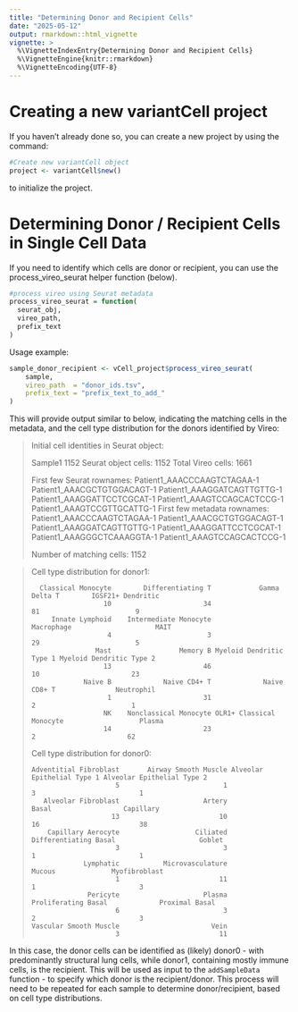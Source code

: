 ```yaml
---
title: "Determining Donor and Recipient Cells"
date: "2025-05-12"
output: rmarkdown::html_vignette
vignette: >
  %\VignetteIndexEntry{Determining Donor and Recipient Cells}
  %\VignetteEngine{knitr::rmarkdown}
  %\VignetteEncoding{UTF-8}
---
```


# Creating a new variantCell project

If you haven't already done so, you can create a new project by using
the command:

```r
#Create new variantCell object
project <- variantCell$new()
```

to initialize the project.

# Determining Donor / Recipient Cells in Single Cell Data

If you need to identify which cells are donor or recipient, you can use
the process_vireo_seurat helper function (below).

```r
#process vireo using Seurat metadata
process_vireo_seurat = function(
  seurat_obj,
  vireo_path,
  prefix_text
)
```

Usage example:

```r
sample_donor_recipient <- vCell_project$process_vireo_seurat(
    sample,
    vireo_path  = "donor_ids.tsv",
    prefix_text = "prefix_text_to_add_"
)
```

This will provide output similar to below, indicating the matching cells
in the metadata, and the cell type distribution for the donors
identified by Vireo:

> Initial cell identities in Seurat object:
>
> Sample1 1152 Seurat object cells: 1152 Total Vireo cells: 1661
>
> First few Seurat rownames: Patient1_AAACCCAAGTCTAGAA-1
> Patient1_AAACGCTGTGGACAGT-1 Patient1_AAAGGATCAGTTGTTG-1
> Patient1_AAAGGATTCCTCGCAT-1 Patient1_AAAGTCCAGCACTCCG-1
> Patient1_AAAGTCCGTTGCATTG-1 First few metadata rownames:
> Patient1_AAACCCAAGTCTAGAA-1 Patient1_AAACGCTGTGGACAGT-1
> Patient1_AAAGGATCAGTTGTTG-1 Patient1_AAAGGATTCCTCGCAT-1
> Patient1_AAAGGGCTCAAAGGTA-1 Patient1_AAAGTCCAGCACTCCG-1
>
> Number of matching cells: 1152

> Cell type distribution for donor1:
>
> ```         
>   Classical Monocyte        Differentiating T            Gamma Delta T        IGSF21+ Dendritic 
>                   10                       34                       81                        9 
>      Innate Lymphoid    Intermediate Monocyte               Macrophage                     MAIT 
>                    4                        3                       29                        5 
>                 Mast                 Memory B Myeloid Dendritic Type 1 Myeloid Dendritic Type 2 
>                   13                       46                       10                       23 
>              Naive B             Naive CD4+ T             Naive CD8+ T               Neutrophil 
>                    1                       31                        2                        1 
>                   NK    Nonclassical Monocyte OLR1+ Classical Monocyte                   Plasma 
>                   14                       23                        2                       62 
> ```
>
> Cell type distribution for donor0:
>
> ```         
> Adventitial Fibroblast       Airway Smooth Muscle Alveolar Epithelial Type 1 Alveolar Epithelial Type 2 
>                      5                          1                          3                          1 
>    Alveolar Fibroblast                     Artery                      Basal                  Capillary 
>                     13                         10                         16                         38 
>     Capillary Aerocyte                   Ciliated      Differentiating Basal                     Goblet 
>                      3                          3                          1                          1 
>              Lymphatic           Microvasculature                     Mucous              Myofibroblast 
>                      1                         11                          1                          3 
>               Pericyte                     Plasma        Proliferating Basal             Proximal Basal 
>                      6                          3                          2                          3 
> Vascular Smooth Muscle                       Vein 
>                      3                         11 
> ```

In this case, the donor cells can be identified as (likely) donor0 -
with predominantly structural lung cells, while donor1, containing
mostly immune cells, is the recipient. This will be used as input to the
`addSampleData` function - to specify which donor is the
recipient/donor. This process will need to be repeated for each sample
to determine donor/recipient, based on cell type distributions.
